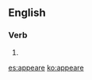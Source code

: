 ==English==

===Verb===
{{head|en|verb}}

# {{obsolete spelling of|appear}}

[[es:appeare]]
[[ko:appeare]]